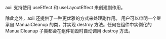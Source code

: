 axii 支持使用 useEffect 和 useLayoutEffect 来创建副作用。

除此之外，axii 还提供了一种更优雅的方式来处理副作用。
用户可以申明一个继承自 ManualCleanup 的类，并实现 destroy 方法。任何在组件中实例化的 ManualCleanup 子类都会在组件销毁时自动调用 destroy 方法。
